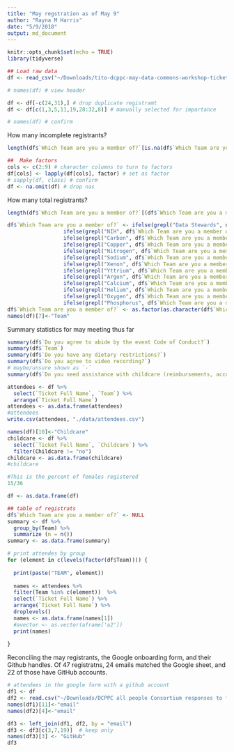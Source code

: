 ```yaml
---
title: "May regstration as of May 9"
author: "Rayna M Harris"
date: "5/9/2018"
output: md_document
---
```


```r
knitr::opts_chunk$set(echo = TRUE)
library(tidyverse)
```


```r
## Load raw data
df <- read_csv("~/Downloads/tito-dcppc-may-data-commons-workshop-tickets-for-rayna-harris-gmail-com-1092292.csv")

# names(df) # view header 
```

```r
df <- df[-c(24,31),] # drop duplicate registramt
df <- df[c(1,3,5,11,19,28:32,8)] # manually selected for importance

# names(df) # confirm
```

How many incomplete registrants?

```r
length(df$`Which Team are you a member of?`[is.na(df$`Which Team are you a member of?`)])
```



```r
##  Make factors
cols <- c(2:9) # character columns to turn to factors
df[cols] <- lapply(df[cols], factor) # set as factor
# sapply(df, class) # confirm
df <- na.omit(df) # drop nas

```

How many total registrants?

```r
length(df$`Which Team are you a member of?`[(df$`Which Team are you a member of?`)])
```


```r
df$`Which Team are you a member of?` <- ifelse(grepl("Data Stewards", df$`Which Team are you a member of?`), "Data Stewards",
                  ifelse(grepl("NIH", df$`Which Team are you a member of?`), "NIH",
                  ifelse(grepl("Carbon", df$`Which Team are you a member of?`), "Carbon",
                  ifelse(grepl("Copper", df$`Which Team are you a member of?`), "Copper",
                  ifelse(grepl("Nitrogen", df$`Which Team are you a member of?`), "Nitrogen",
                  ifelse(grepl("Sodium", df$`Which Team are you a member of?`), "Sodium",
                  ifelse(grepl("Xenon", df$`Which Team are you a member of?`), "Xenon",
                  ifelse(grepl("Yttrium", df$`Which Team are you a member of?`), "Yttrium", 
                  ifelse(grepl("Argon", df$`Which Team are you a member of?`), "Argon",
                  ifelse(grepl("Calcium", df$`Which Team are you a member of?`), "Calcium",
                  ifelse(grepl("Helium", df$`Which Team are you a member of?`), "Helium",
                  ifelse(grepl("Oxygen", df$`Which Team are you a member of?`), "Oxygen",
                  ifelse(grepl("Phosphorus", df$`Which Team are you a member of?`), "Phosphorus", "Other")))))))))))))
df$`Which Team are you a member of?` <- as.factor(as.character(df$`Which Team are you a member of?`))
names(df)[7]<-"Team"

```

Summary statistics for may meeting thus far
```r
summary(df$`Do you agree to abide by the event Code of Conduct?`) 
summary(df$`Team`)
summary(df$`Do you have any dietary restrictions?`)
summary(df$`Do you agree to video recording?`)
# maybe/unsure shown as `-`
summary(df$`Do you need assistance with childcare (reimbursements, accomdations)?`)
```

```r
attendees <- df %>% 
  select(`Ticket Full Name`, `Team`) %>%  
  arrange(`Ticket Full Name`)
attendees <- as.data.frame(attendees)
#attendees
write.csv(attendees, "./data/attendees.csv")
```

```r
names(df)[10]<-"Childcare"
childcare <- df %>% 
  select(`Ticket Full Name`, `Childcare`) %>%  
  filter(Childcare != "no")
childcare <- as.data.frame(childcare)
#childcare
```

```r
#This is the percent of females registered
15/36
```


```r
df <- as.data.frame(df)

## table of registrats
df$`Which Team are you a member of?` <- NULL
summary <- df %>%
  group_by(Team) %>%
  summarize (n = n())
summary <- as.data.frame(summary)

# print attendes by group
for (element in c(levels(factor(df$Team)))) {
  
  print(paste("TEAM", element))
  
  names <- attendees %>% 
  filter(Team %in% c(element))  %>% 
  select(`Ticket Full Name`) %>% 
  arrange(`Ticket Full Name`) %>% 
  droplevels()
  names <- as.data.frame(names[1])
  #avector <- as.vector(aframe['a2'])
  print(names)
  
}
```

Reconciling the may registrants, the Google onboarding form, and their Github handles. 
Of 47 registratns, 24 emails matched the Google 
sheet, and 22 of those have GitHub accounts.

```r
# attendees in the google form with a github account
df1 <- df
df2 <- read.csv("~/Downloads/DCPPC all people Consortium responses to form - Form responses 1.csv")
names(df1)[11]<-"email"
names(df2)[4]<-"email" 

df3 <- left_join(df1, df2, by = "email")
df3 <- df3[c(3,7,19)]  # keep only
names(df3)[3] <- "GitHub"
df3

```


